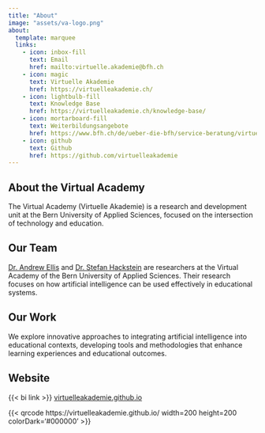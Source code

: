 ```yaml
---
title: "About"
image: "assets/va-logo.png"
about:
  template: marquee
  links:
    - icon: inbox-fill
      text: Email
      href: mailto:virtuelle.akademie@bfh.ch
    - icon: magic
      text: Virtuelle Akademie
      href: https://virtuelleakademie.ch/
    - icon: lightbulb-fill
      text: Knowledge Base
      href: https://virtuelleakademie.ch/knowledge-base/
    - icon: mortarboard-fill
      text: Weiterbildungsangebote
      href: https://www.bfh.ch/de/ueber-die-bfh/service-beratung/virtuelle-akademie/
    - icon: github
      text: Github
      href: https://github.com/virtuelleakademie
---
```


## About the Virtual Academy

The Virtual Academy (Virtuelle Akademie) is a research and development unit at the Bern University of Applied Sciences, focused on the intersection of technology and education.

## Our Team

[Dr. Andrew Ellis](mailto:andrew.ellis@bfh.ch) and [Dr. Stefan Hackstein](mailto:stefan.hackstein@bfh.ch) are researchers at the Virtual Academy of the Bern University of Applied Sciences. Their research focuses on how artificial intelligence can be used effectively in educational systems.

## Our Work

We explore innovative approaches to integrating artificial intelligence into educational contexts, developing tools and methodologies that enhance learning experiences and educational outcomes.

## Website

{{< bi link >}} [virtuelleakademie.github.io](https://virtuelleakademie.github.io/)

{{< qrcode https://virtuelleakademie.github.io/ width=200 height=200 colorDark='#000000' >}}
